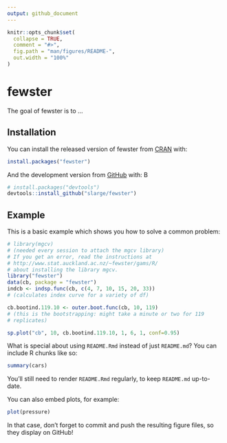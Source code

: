 ```yaml
---
output: github_document
---
```


<!-- README.md is generated from README.Rmd. Please edit that file -->

```r
knitr::opts_chunk$set(
  collapse = TRUE,
  comment = "#>",
  fig.path = "man/figures/README-",
  out.width = "100%"
)
```
# fewster

The goal of fewster is to ...

## Installation

You can install the released version of fewster from [CRAN](https://CRAN.R-project.org) with:

``` r
install.packages("fewster")
```

And the development version from [GitHub](https://github.com/) with:
B
``` r
# install.packages("devtools")
devtools::install_github("slarge/fewster")
```
## Example

This is a basic example which shows you how to solve a common problem:

```r

# library(mgcv)
# (needed every session to attach the mgcv library)
# If you get an error, read the instructions at
# http://www.stat.auckland.ac.nz/~fewster/gams/R/
# about installing the library mgcv.
library("fewster")
data(cb, package = "fewster")
indcb <- indsp.func(cb, c(4, 7, 10, 15, 20, 33))
# (calculates index curve for a variety of df)

cb.bootind.119.10 <- outer.boot.func(cb, 10, 119)
# (this is the bootstrapping: might take a minute or two for 119
# replicates)

sp.plot("cb", 10, cb.bootind.119.10, 1, 6, 1, conf=0.95)

```

What is special about using `README.Rmd` instead of just `README.md`? You can include R chunks like so:

```r
summary(cars)
```

You'll still need to render `README.Rmd` regularly, to keep `README.md` up-to-date.

You can also embed plots, for example:

```r
plot(pressure)
```

In that case, don't forget to commit and push the resulting figure files, so they display on GitHub!
